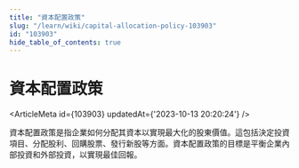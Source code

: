 ```yaml
---
title: "資本配置政策"
slug: "/learn/wiki/capital-allocation-policy-103903"
id: "103903"
hide_table_of_contents: true
---
```



# 資本配置政策

<ArticleMeta id={103903} updatedAt={'2023-10-13 20:20:24'} />
<div className='border-solid border-b border-t-0 my-4 border-[var(--ifm-color-gray-300)]' />

資本配置政策是指企業如何分配其資本以實現最大化的股東價值。這包括決定投資項目、分配股利、回購股票、發行新股等方面。資本配置政策的目標是平衡企業內部投資和外部投資，以實現最佳回報。

